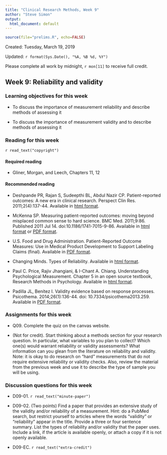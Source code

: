 ```yaml
---
title: "Clinical Research Methods, Week 9"
author: "Steve Simon"
output:
  html_document: default
---
```


```r
source(file="prelims.R", echo=FALSE)
```

Created: Tuesday, March 19, 2019

Updated: `r format(Sys.Date(), "%A, %B %d, %Y")`

Please complete all work by midnight, `r mon[11]` to receive full credit.

## Week 9: Reliability and validity

### Learning objectives for this week

* To discuss the importance of measurement reliability and describe methods of assessing it

* To discuss the importance of measurement validity and to describe methods of assessing it

### Reading for this week

`r read_text("copyright")`

#### Required reading

* Gliner, Morgan, and Leech, Chapters 11, 12

#### Recommended reading

* Deshpande PR, Rajan S, Sudeepthi BL, Abdul Nazir CP. Patient-reported outcomes: A new era in clinical research. Perspect Clin Res. 2011;2(4):137-44. Available in [html format](https://www.ncbi.nlm.nih.gov/pmc/articles/PMC3227331/).

* McKenna SP. Measuring patient-reported outcomes: moving beyond misplaced common sense to hard science. BMC Med. 2011;9:86. Published 2011 Jul 14. doi:10.1186/1741-7015-9-86. Available in [html format](https://www.ncbi.nlm.nih.gov/pmc/articles/PMC3170214/) or [PDF format](https://www.ncbi.nlm.nih.gov/pmc/articles/PMC3170214/pdf/1741-7015-9-86.pdf).

* U.S. Food and Drug Administration. Patient-Reported Outcome Measures: Use in Medical Product Development to Support Labeling Claims (final). Available in [PDF format](https://www.fda.gov/Drugs/GuidanceComplianceRegulatoryInformation/Guidances/UCM193282).

* Changing Minds. Types of Reliability. Available in [html format](http://changingminds.org/explanations/research/design/types_reliability.htm).

* Paul C. Price, Rajiv Jhangiani, & I-Chant A. Chiang. Understanding Psychological Measurement. Chapter 5 in an open source textbook, Research Methods in Psychology. Available in [html format](https://opentextbc.ca/researchmethods/chapter/understanding-psychological-measurement/).

* Padilla JL, Benítez I. Validity evidence based on response processes. Psicothema. 2014;26(1):136-44. doi: 10.7334/psicothema2013.259. Available in [PDF format](http://www.psicothema.com/pmidlookup.asp?pmid=24444741).

### Assignments for this week

* Q09. Complete the quiz on the canvas website.

* (Not for credit). Start thinking about a methods section for your research question. In particular, what variables to you plan to collect? Which one(s) would warrant reliability or validity assessments? What information can you glean from the literature on reliability and validity. Note: it is okay to do research on "hard" measurements that do not require extensive reliability or validity checks. Also, review the material from the previous week and use it to describe the type of sample you will be using.

### Discussion questions for this week

* D09-01. `r read_text("minute-paper")`

* D09-02. (Two points) Find a paper that provides an extensive study of the validity and/or reliability of a measurement. Hint: do a PubMed search, but restrict yourself to articles where the words "validity" or "reliability" appear in the title. Provide a three or four sentence summary. List the types of reliability and/or validity that the paper uses. Include a link, if the article is available openly, or attach a copy if it is not openly available. 

* D09-EC. `r read_text("extra-credit")`
